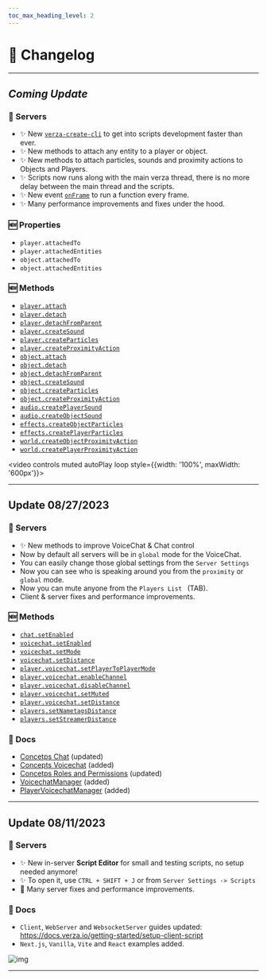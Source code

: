 ```yaml
---
toc_max_heading_level: 2
---
```


# 📝 Changelog

---

## **_Coming Update_**

### **:bricks: Servers**

- :sparkles: New [`verza-create-cli`](https://docs.verza.io/getting-started/setup-client-script#verza-create-cli) to get into scripts development faster than ever.
- :sparkles: New methods to attach any entity to a player or object.
- :sparkles: New methods to attach particles, sounds and proximity actions to Objects and Players.
- :sparkles: Scripts now runs along with the main verza thread, there is no more delay between the main thread and the scripts.
- :sparkles: New event [`onFrame`](https://docs.verza.io/sdk/events/engine/onFrame) to run a function every frame.
- :sparkles: Many performance improvements and fixes under the hood.

### **:new: Properties**

- `player.attachedTo`
- `player.attachedEntities`
- `object.attachedTo`
- `object.attachedEntities`

### **:new: Methods**

- [`player.attach` ](https://docs.verza.io/sdk/managers/player/attach)
- [`player.detach`](https://docs.verza.io/sdk/managers/player/detach)
- [`player.detachFromParent`](https://docs.verza.io/sdk/managers/player/detachFromParent)
- [`player.createSound` ](https://docs.verza.io/sdk/managers/player/createSound)
- [`player.createParticles`](https://docs.verza.io/sdk/managers/player/createParticles)
- [`player.createProximityAction`](https://docs.verza.io/sdk/managers/player/createProximityAction)
- [`object.attach`](https://docs.verza.io/sdk/managers/object/attach)
- [`object.detach`](https://docs.verza.io/sdk/managers/object/detach)
- [`object.detachFromParent`](https://docs.verza.io/sdk/managers/object/detachFromParent)
- [`object.createSound`](https://docs.verza.io/sdk/managers/object/createSound)
- [`object.createParticles`](https://docs.verza.io/sdk/managers/object/createParticles)
- [`object.createProximityAction`](https://docs.verza.io/sdk/managers/object/createProximityAction)
- [`audio.createPlayerSound`](https://docs.verza.io/sdk/managers/audio/createPlayerSound)
- [`audio.createObjectSound`](https://docs.verza.io/sdk/managers/audio/createObjectSound)
- [`effects.createObjectParticles`](https://docs.verza.io/sdk/managers/effects/createObjectParticles)
- [`effects.createPlayerParticles`](https://docs.verza.io/sdk/managers/effects/createPlayerParticles)
- [`world.createObjectProximityAction`](https://docs.verza.io/sdk/managers/world/createObjectProximityAction)
- [`world.createPlayerProximityAction`](https://docs.verza.io/sdk/managers/world/createPlayerProximityAction)

<video controls muted autoPlay loop style={{width: '100%', maxWidth: '600px'}}>
  <source
    src="https://i.gyazo.com/4a191e103f62038a8eaea5fccac88829.mp4"
    type="video/mp4"
  />
</video>

---

## **Update 08/27/2023**

### **:bricks: Servers**

- :sparkles: New methods to improve VoiceChat & Chat control
- Now by default all servers will be in `global` mode for the VoiceChat.
- You can easily change those global settings from the `Server Settings`
- Now you can see who is speaking around you from the `proximity` or `global` mode.
- Now you can mute anyone from the `Players List ` (TAB).
- Client & server fixes and performance improvements.

### **:new: Methods**

- [`chat.setEnabled`](https://docs.verza.io/sdk/managers/chat/setEnabled)
- [`voicechat.setEnabled`](https://docs.verza.io/sdk/managers/voicechat/setEnabled)
- [`voicechat.setMode`](https://docs.verza.io/sdk/managers/voicechat/setMode)
- [`voicechat.setDistance`](https://docs.verza.io/sdk/managers/voicechat/setDistance)
- [`player.voicechat.setPlayerToPlayerMode` ](https://docs.verza.io/sdk/managers/player/voicechat/setPlayerToPlayerMode)
- [`player.voicechat.enableChannel`](https://docs.verza.io/sdk/managers/player/voicechat/enableChannel)
- [`player.voicechat.disableChannel`](https://docs.verza.io/sdk/managers/player/voicechat/disableChannel)
- [`player.voicechat.setMuted`](https://docs.verza.io/sdk/managers/player/voicechat/setMuted)
- [`player.voicechat.setDistance`](https://docs.verza.io/sdk/managers/player/voicechat/setDistance)
- [`players.setNametagsDistance`](https://docs.verza.io/sdk/managers/players/setNametagsDistance)
- [`players.setStreamerDistance`](https://docs.verza.io/sdk/managers/players/setStreamerDistance)

### **:scroll: Docs**

- [Concetps Chat](https://docs.verza.io/concepts/chat) (updated)
- [Concepts Voicechat](https://docs.verza.io/getting-started/voicechat) (added)
- [Concetps Roles and Permissions](https://docs.verza.io/concepts/roles-and-permissions) (updated)
- [VoicechatManager](https://docs.verza.io/sdk/managers/voicechat) (added)
- [PlayerVoicechatManager](https://docs.verza.io/sdk/managers/player/voicechat) (added)

---

## **Update 08/11/2023**

### **:bricks: Servers**

- :sparkles: New in-server **Script Editor** for small and testing scripts, no setup needed anymore!
- :sparkles: To open it, use `CTRL + SHIFT + J` or from `Server Settings -> Scripts`
- :nail_care: Many server fixes and performance improvements.

### **:scroll: Docs**

- `Client`, `WebServer` and `WebsocketServer` guides updated: https://docs.verza.io/getting-started/setup-client-script
- `Next.js`, `Vanilla`, `Vite` and `React` examples added.

![img](https://i.gyazo.com/71255332faf3bd683d2922dfda618337.png)

---
